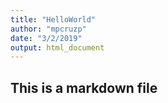 ```yaml
---
title: "HelloWorld"
author: "mpcruzp"
date: "3/2/2019"
output: html_document
---
```

## This is a markdown file